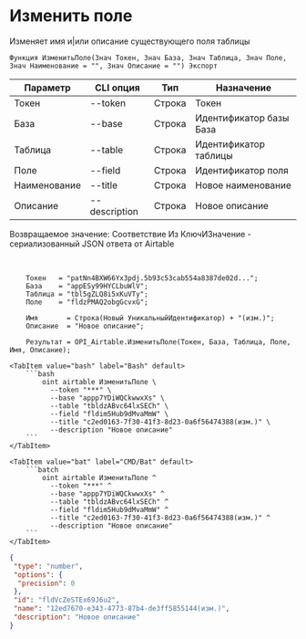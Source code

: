 ﻿---
sidebar_position: 2
---


# Изменить поле
 Изменяет имя и|или описание существующего поля таблицы



`Функция ИзменитьПоле(Знач Токен, Знач База, Знач Таблица, Знач Поле, Знач Наименование = "", Знач Описание = "") Экспорт`

  | Параметр | CLI опция | Тип | Назначение |
  |-|-|-|-|
  | Токен | --token | Строка | Токен |
  | База | --base | Строка | Идентификатор базы База |
  | Таблица | --table | Строка | Идентификатор таблицы |
  | Поле | --field | Строка | Идентификатор поля |
  | Наименование | --title | Строка | Новое наименование |
  | Описание | --description | Строка | Новое описание |

  
  Возвращаемое значение:   Соответствие Из КлючИЗначение - сериализованный JSON ответа от Airtable

<br/>




```bsl title="Пример кода"
    Токен   = "patNn4BXW66Yx3pdj.5b93c53cab554a8387de02d...";
    База    = "appESy99HYCLbuWlV";
    Таблица = "tbl5gZLQ8i5xKuVTy";
    Поле    = "fldzPMAQ2obgGcvxG";

    Имя       = Строка(Новый УникальныйИдентификатор) + "(изм.)";
    Описание  = "Новое описание";

    Результат = OPI_Airtable.ИзменитьПоле(Токен, База, Таблица, Поле, Имя, Описание);
```
    

 <Tabs>
  
    <TabItem value="bash" label="Bash" default>
        ```bash
            oint airtable ИзменитьПоле \
              --token "***" \
              --base "appp7YDiWQCkwwxXs" \
              --table "tbldzABvc64lxSECh" \
              --field "fldim5Hub9dMvaMmW" \
              --title "c2ed0163-7f30-41f3-8d23-0a6f56474388(изм.)" \
              --description "Новое описание"
        ```
    </TabItem>
  
    <TabItem value="bat" label="CMD/Bat" default>
        ```batch
            oint airtable ИзменитьПоле ^
              --token "***" ^
              --base "appp7YDiWQCkwwxXs" ^
              --table "tbldzABvc64lxSECh" ^
              --field "fldim5Hub9dMvaMmW" ^
              --title "c2ed0163-7f30-41f3-8d23-0a6f56474388(изм.)" ^
              --description "Новое описание"
        ```
    </TabItem>
</Tabs>


```json title="Результат"
{
 "type": "number",
 "options": {
  "precision": 0
 },
 "id": "fldVcZeSTEx69J6u2",
 "name": "12ed7670-e343-4773-87b4-de3ff5855144(изм.)",
 "description": "Новое описание"
}
```
